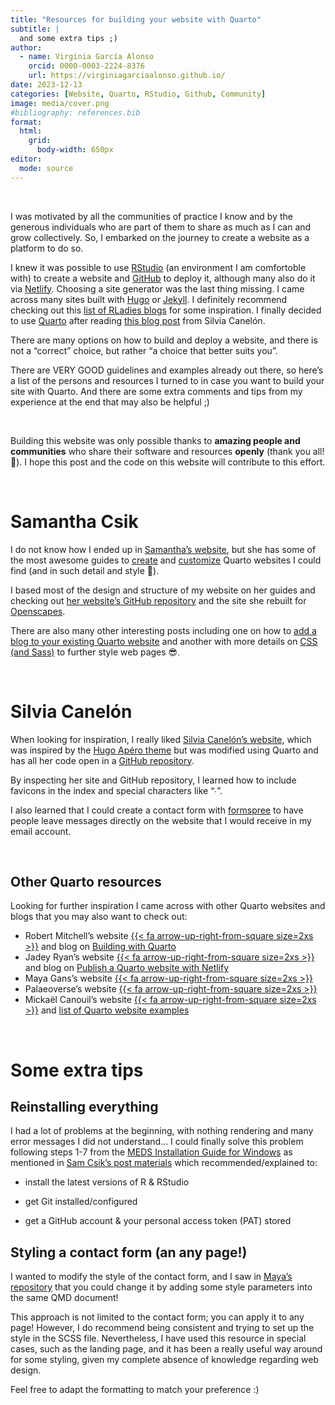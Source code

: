 ```yaml
---
title: "Resources for building your website with Quarto"
subtitle: |
  and some extra tips ;)
author:
  - name: Virginia García Alonso 
    orcid: 0000-0003-2224-8376
    url: https://virginiagarciaalonso.github.io/
date: 2023-12-13
categories: [Website, Quarto, RStudio, Github, Community]
image: media/cover.png
#bibliography: references.bib
format:
  html:
    grid:
      body-width: 650px
editor: 
  mode: source
---
```


<br>

I was motivated by all the communities of practice I know and by the generous individuals who are part of them to [share]{.bold} as much as I can [and grow collectively]{.bold}. So, I embarked on the journey to create a website as a platform to do so.

I knew it was possible to use [RStudio](https://posit.co/download/rstudio-desktop/) (an environment I am comfortoble with) to create a website and [GitHub](https://resources.github.com/github-and-rstudio/) to deploy it, although many also do it via [Netlify](https://www.netlify.com/). Choosing a site generator was the last thing missing. I came across many sites built with [Hugo](https://gohugo.io/about/what-is-hugo/) or [Jekyll](https://jekyllrb.com/). I definitely recommend checking out this [list of RLadies blogs](https://github.com/rladies/awesome-rladies-blogs/tree/main#list-of-blogs) for some inspiration. I finally decided to use [Quarto](https://quarto.org/) after reading [this blog post](https://silviacanelon.com/blog/2023-09-29-hello-quarto/) from Silvia Canelón.

There are many options on how to build and deploy a website, and there is not a "correct" choice, but rather "a choice that better suits you".

There are [VERY GOOD]{.green-text} guidelines and examples already out there, so here's a list of the persons and resources I turned to in case you want to build your site with Quarto. And there are some extra comments and tips from my experience at the end that may also be helpful ;)

<br>

::: green-text-bg
Building this website was only possible thanks to **amazing people and communities** who share their software and resources **openly** (thank you all! 🙌). I hope this post and the code on this website will contribute to this effort.
:::

<br>

# Samantha Csik

I do not know how I ended up in [Samantha's website](https://samanthacsik.github.io/), but she has some of the most awesome guides to [create](https://samanthacsik.github.io/talks/2022-08-05-creating-your-personal-website-using-quarto/) and [customize](https://samanthacsik.github.io/talks_workshops/2022-10-10-customizing-quarto-websites/) Quarto websites I could find (and in such detail and style 💜). 

I based most of the design and structure of my website on her guides and checking out [her website's GitHub repository](https://github.com/samanthacsik/samanthacsik.github.io) and the site she rebuilt for [Openscapes](https://openscapes.org/). 

There are also many other interesting posts including one on how to [add a blog to your existing Quarto website](https://samanthacsik.github.io/talks_workshops/2022-10-24-quarto-blogs/) and another with more details on [CSS (and Sass)](https://samanthacsik.github.io/talks_workshops/2023-08-03-just-enough-css/) to further style web pages 😎.

<br>

# Silvia Canelón

When looking for inspiration, I really liked [Silvia Canelón's website](https://silviacanelon.com/), which was inspired by the [Hugo Apéro theme](https://hugo-apero-docs.netlify.app/) but was modified using Quarto and has all her code open in a [GitHub repository](https://github.com/spcanelon/silvia).

By inspecting her site and GitHub repository, I learned how to include [favicons]{.bold} in the index and [special characters]{.bold} like "&#8729;".

I also learned that I could create a [contact form]{.bold} with [formspree](https://formspree.io/html/) to have people leave messages directly on the website that I would receive in my email account.

<br>

## Other Quarto resources

Looking for further inspiration I came across with other Quarto websites and blogs that you may also want to check out:

-   Robert Mitchell's website [{{< fa arrow-up-right-from-square size=2xs >}}](https://robertmitchellv.com/) and blog on [Building with Quarto](https://robertmitchellv.com/blog/2022-08-building-with-quarto/building-with-quarto.html)
-   Jadey Ryan's website [{{< fa arrow-up-right-from-square size=2xs >}}](https://jadeyryan.com/) and blog on [Publish a Quarto website with Netlify](https://jadeyryan.com/blog/2023-11-19_publish-quarto-website/)
-   Maya Gans's website [{{< fa arrow-up-right-from-square size=2xs >}}](https://maya.rbind.io/)
-   Palaeoverse's website [{{< fa arrow-up-right-from-square size=2xs >}}](https://palaeoverse.org/)
-   Mickaël Canouil's website [{{< fa arrow-up-right-from-square size=2xs >}}](https://mickael.canouil.fr/) and [list of Quarto website examples](https://github.com/mcanouil/awesome-quarto#websites-formats)


<br>

# Some extra tips

## Reinstalling everything

I had a lot of problems at the beginning, with nothing rendering and many error messages I did not understand\... I could finally solve this problem following steps 1-7 from the [MEDS Installation Guide for Windows](https://ucsb-meds.github.io/meds-install-windows.html) as mentioned in [Sam Csik's post materials](https://samanthacsik.github.io/talks_workshops/2022-08-05-creating-your-personal-website-using-quarto/) which recommended/explained to:

     
* install the latest versions of R & RStudio

* get Git installed/configured

* get a GitHub account & your personal access token (PAT) stored


## Styling a contact form (an any page!)

I wanted to modify the style of the contact form, and I saw in [Maya's repository](https://github.com/MayaGans/mywebsite/blob/main/contact.qmd) that you could change it by adding some style parameters into the same QMD document!

This approach is not limited to the contact form; you can apply it to any page! However, I do recommend being consistent and trying to set up the style in the SCSS file. Nevertheless, I have used this resource in special cases, such as the landing page, and it has been a really useful way around for some styling, given my complete absence of knowledge regarding web design.

Feel free to adapt the formatting to match your preference :)
